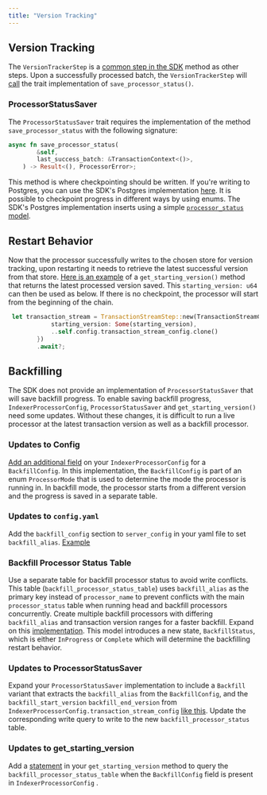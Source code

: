 ```yaml
---
title: "Version Tracking"
---
```


## Version Tracking

The `VersionTrackerStep` is a [common step in the SDK](https://github.com/libra2org/libra2-indexer-processors-v2/blob/main/processor/src/processors/events/events_processor.rs#L125) method as other steps.  Upon a successfully processed batch, the `VersionTrackerStep` will [call](https://github.com/libra2org/libra2-indexer-processor-sdk/blob/main/libra2-indexer-processors-sdk/sdk/src/common_steps/version_tracker_step.rs#L57) the trait implementation of `save_processor_status()`.

### ProcessorStatusSaver

The `ProcessorStatusSaver` trait requires the implementation of the method `save_processor_status` with the following signature:

```rust
async fn save_processor_status(
        &self,
        last_success_batch: &TransactionContext<()>,
    ) -> Result<(), ProcessorError>;
```

This method is where checkpointing should be written.
If you're writing to Postgres, you can use the SDK's Postgres implementation [here](https://github.com/libra2org/libra2-indexer-processor-sdk/blob/main/libra2-indexer-processors-sdk/sdk/src/postgres/utils/checkpoint.rs#L66).
It is possible to checkpoint progress in different ways by using enums.
The SDK's Postgres implementation inserts using a simple [`processor_status` model](https://github.com/libra2org/libra2-indexer-processor-sdk/blob/main/libra2-indexer-processors-sdk/sdk/src/postgres/models/processor_status.rs).

## Restart Behavior

Now that the processor successfully writes to the chosen store for version tracking, upon restarting it needs to retrieve the latest successful version from that store.
[Here is an example](https://github.com/libra2org/libra2-indexer-processor-sdk/blob/main/libra2-indexer-processors-sdk/sdk/src/postgres/utils/checkpoint.rs#L118) of a `get_starting_version()` method that returns the latest processed version saved.
This `starting_version: u64` can then be used as below.
If there is no checkpoint, the processor will start from the beginning of the chain.

```rust
 let transaction_stream = TransactionStreamStep::new(TransactionStreamConfig {
            starting_version: Some(starting_version),
            ..self.config.transaction_stream_config.clone()
        })
        .await?;
```

## Backfilling

The SDK does not provide an implementation of `ProcessorStatusSaver` that will save backfill progress.
To enable saving backfill progress, `IndexerProcessorConfig`, `ProcessorStatusSaver` and `get_starting_version()` need some updates.
Without these changes, it is difficult to run a live processor at the latest transaction version as well as a backfill processor.

### Updates to Config

[Add an additional field](https://github.com/libra2org/libra2-indexer-processors-v2/blob/main/processor/src/config/processor_mode.rs#L29) on your `IndexerProcessorConfig` for a `BackfillConfig`.
In this implementation, the `BackfillConfig` is part of an enum `ProcessorMode` that is used to determine the mode the processor is running in.
In backfill mode, the processor starts from a different version and the progress is saved in a separate table.

### Updates to `config.yaml`

Add the `backfill_config` section to `server_config` in your yaml file to set `backfill_alias`. [Example](https://github.com/libra2org/libra2-indexer-processors-v2/blob/main/processor/example-backfill-config.yaml)

### Backfill Processor Status Table

Use a separate table for backfill processor status to avoid write conflicts. This table (`backfill_processor_status_table`) uses `backfill_alias` as the primary key instead of `processor_name` to prevent conflicts with the main `processor_status` table when running head and backfill processors concurrently.
Create multiple backfill processors with differing `backfill_alias` and transaction version ranges for a faster backfill.
Expand on this [implementation](https://github.com/libra2org/libra2-indexer-processors-v2/blob/main/processor/src/db/backfill_processor_status.rs).
This model introduces a new state, `BackfillStatus`, which is either `InProgress` or `Complete` which will determine the backfilling restart behavior.

### Updates to ProcessorStatusSaver

Expand your `ProcessorStatusSaver` implementation to include a `Backfill` variant that extracts the `backfill_alias` from the `BackfillConfig`, and the `backfill_start_version` `backfill_end_version` from `IndexerProcessorConfig.transaction_stream_config` [like this](https://github.com/libra2org/libra2-indexer-processors-v2/blob/main/processor/src/processors/processor_status_saver.rs#L96).
Update the corresponding write query to write to the new `backfill_processor_status` table.

### Updates to get\_starting\_version

Add a [statement](https://github.com/libra2org/libra2-indexer-processors-v2/blob/main/processor/src/processors/processor_status_saver.rs#L190) in your `get_starting_version` method to query the `backfill_processor_status_table` when the `BackfillConfig` field is present in `IndexerProcessorConfig` .
